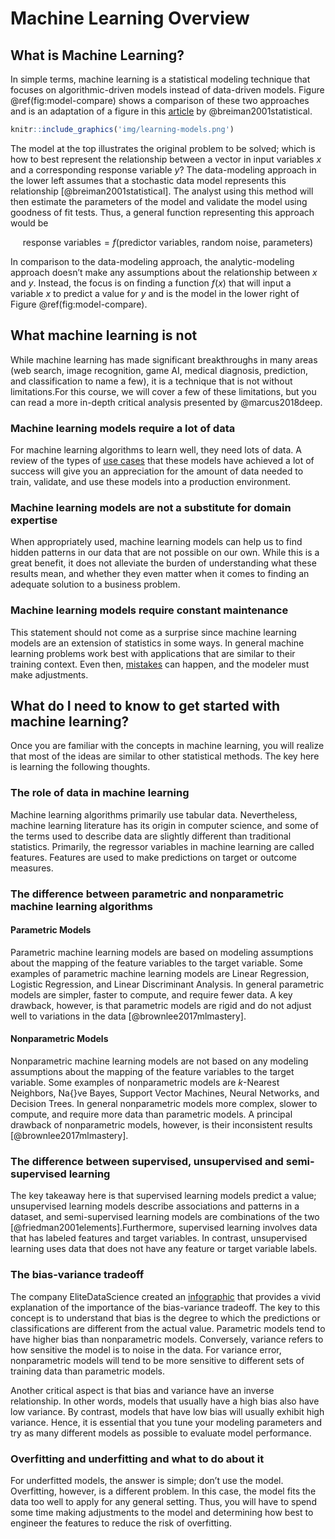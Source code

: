 # Machine Learning Overview {#ml-overview}

## What is Machine Learning?

In simple terms, machine learning is a statistical modeling technique that focuses on algorithmic-driven models instead of data-driven models. Figure \@ref(fig:model-compare) shows a comparison of these two approaches and is an adaptation of a figure in this [article](https://projecteuclid.org/euclid.ss/1009213726) by @breiman2001statistical. 

```r
knitr::include_graphics('img/learning-models.png')
```

The model at the top illustrates the original problem to be solved; which is how to best represent the relationship between a vector in input variables $x$ and a corresponding response variable $y$? The data-modeling approach in the lower left assumes that a stochastic data model represents this relationship [@breiman2001statistical]. The analyst using this method will then estimate the parameters of the model and validate the model using goodness of fit tests. Thus, a general function representing this approach would be

$$\text{response variables} = f(\text{predictor variables, random noise, parameters})$$

In comparison to the data-modeling approach, the analytic-modeling approach doesn't make any assumptions about the relationship between $x$ and $y$. Instead, the focus is on finding a function $f(x)$ that will input a variable $x$ to predict a value for $y$ and is the model in the lower right of Figure \@ref(fig:model-compare). 

## What machine learning is not

While machine learning has made significant breakthroughs in many areas (web search, image recognition, game AI, medical diagnosis, prediction, and classification to name a few), it is a technique that is not without limitations.For this course, we will cover a few of these limitations, but you can read a more in-depth critical analysis presented by @marcus2018deep. 

### Machine learning models require a lot of data {-}
For machine learning algorithms to learn well, they need lots of data. A review of the types of [use cases](https://www.dezyre.com/article/top-10-industrial-applications-of-machine-learning/364) that these models have achieved a lot of success will give you an appreciation for the amount of data needed to train, validate, and use these models into a production environment.

### Machine learning models are not a substitute for domain expertise {-}
When appropriately used, machine learning models can help us to find hidden patterns in our data that are not possible on our own. While this is a great benefit, it does not alleviate the burden of understanding what these results mean, and whether they even matter when it comes to finding an adequate solution to a business problem. 


### Machine learning models require constant maintenance {-}
This statement should not come as a surprise since machine learning models are an extension of statistics in some ways. In general machine learning problems work best with applications that are similar to their training context. Even then, [mistakes](https://gizmodo.com/british-cops-want-to-use-ai-to-spot-porn-but-it-keeps-m-1821384511) can happen, and the modeler must make adjustments.

## What do I need to know to get started with machine learning?

Once you are familiar with the concepts in machine learning, you will realize that most of the ideas are similar to other statistical methods. The key here is learning the following thoughts.

### The role of data in machine learning {-}

Machine learning algorithms primarily use tabular data. Nevertheless, machine learning literature has its origin in computer science, and some of the terms used to describe data are slightly different than traditional statistics. Primarily, the regressor variables in machine learning are called features. Features are used to make predictions on target or outcome measures. 

### The difference between parametric and nonparametric machine learning algorithms {-}

#### Parametric Models {-}
Parametric machine learning models are based on modeling assumptions about the mapping of the feature variables to the target variable. Some examples of parametric machine learning models are Linear Regression, Logistic Regression, and Linear Discriminant Analysis. In general parametric models are simpler, faster to compute, and require fewer data. A key drawback, however, is that parametric models are rigid and do not adjust well to variations in the data [@brownlee2017mlmastery]. 

#### Nonparametric Models {-}

Nonparametric machine learning models are not based on any modeling assumptions about the mapping of the feature variables to the target variable. Some examples of nonparametric models are $k$-Nearest Neighbors, Na{\i}ve Bayes, Support Vector Machines, Neural Networks, and Decision Trees. In general nonparametric models more complex, slower to compute, and require more data than parametric models. A principal drawback of nonparametric models, however, is their inconsistent results [@brownlee2017mlmastery]. 

### The difference between supervised, unsupervised and semi-supervised learning {-}

The key takeaway here is that supervised learning models predict a value; unsupervised learning models describe associations and patterns in a dataset, and semi-supervised learning models are combinations of the two [@friedman2001elements].Furthermore, supervised learning involves data that has labeled features and target variables. In contrast, unsupervised learning uses data that does not have any feature or target variable labels. 

### The bias-variance tradeoff {-}

The company EliteDataScience created an [infographic](https://elitedatascience.com/bias-variance-tradeoff) that provides a vivid explanation of the importance of the bias-variance tradeoff. The key to this concept is to understand that bias is the degree to which the predictions or classifications are different from the actual value. Parametric models tend to have higher bias than nonparametric models. Conversely, variance refers to how sensitive the model is to noise in the data. For variance error, nonparametric models will tend to be more sensitive to different sets of training data than parametric models. 

Another critical aspect is that bias and variance have an inverse relationship. In other words, models that usually have a high bias also have low variance. By contrast, models that have low bias will usually exhibit high variance. Hence, it is essential that you tune your modeling parameters and try as many different models as possible to evaluate model performance. 

### Overfitting and underfitting and what to do about it {-}

For underfitted models, the answer is simple; don't use the model. Overfitting, however, is a different problem. In this case, the model fits the data too well to apply for any general setting. Thus, you will have to spend some time making adjustments to the model and determining how best to engineer the features to reduce the risk of overfitting. 


